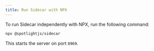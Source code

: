 ```yaml
---
title: Run Sidecar with NPX
---
```


To run Sidecar independently with NPX, run the following command:

```sh
npx @spotlightjs/sidecar
```

This starts the server on port `8969`.